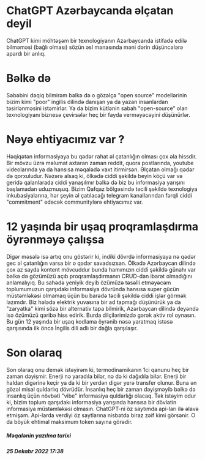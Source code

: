 # ChatGPT Azərbaycanda əlçatan deyil

ChatGPT kimi möhtəşəm bir texnologiyanın Azərbaycanda istifadə edilə bilməməsi (bağlı olması) sözün əsl mənasında məni dərin düşüncələrə apardı bir anlıq.

# Bəlkə də

Səbəbini dəqiq bilmirəm bəlkə də o gözəlçə "open source" modellərinin bizim kimi "poor" ingilis dilində danışan ya da yazan insanlardan təsirlənməsini istəmirlər. Ya da bizim kütlənin sabah "open-source" olan texnologiyanı biznesə çevirsələr heç bir fayda verməyəcəyini düşünürlər.

# Nəyə ehtiyacımız var ?

Həqiqətən informasiyaya bu qədər rahat əl çatanlığın olması çox əla hissdir. Bir mövzu üzrə məlumat axtaran zaman reddit, quora postlarında, youtube videolarında ya da hansısa məqalədə vaxt itirmirsən. Əlçatan olmağı qədər də qorxuludur. Nəzərə alsaq ki, ölkədə ciddi şəkildə beyin köçü var və geridə qalanlarada ciddi yanaşılmır bəlkə də biz bu informasiya yarışını başlamadan uduzmuşuq. Bizim Qafqaz bölgəsində təcili şəkildə texnologiya inkubasiyalarına, hər şeyin əl çatılacağı telegram kanallarından fərqli ciddi "commitment" edəcək  communitylərə ehtiyacımız var.

# 12 yaşında bir uşaq proqramlaşdırma öyrənməyə çalışsa

Digər məsələ isə artıq onu göstərir ki, indiki dövrdə informasiyaya nə qədər gec əl çatanlığın varsa bir o qədər savadsızsan. Ölkədə Azərbaycan dilində çox az sayda kontent mövcuddur bunda hamımızın ciddi şəkildə günahı var bəlkə də gözümüzü açıb proqramlaşdırmanın CRUD-dan ibarət olmadığını anlamalıyıq. Bu sahədə yeniyik deyib özümüzə təsəlli etməyəcəm toplumumuzun qarşıdakı informasiya dövründə hansısa super gücün müstəmləkəsi olmamaq üçün bu barədə təcili şəkildə ciddi işlər görmək lazımdır. Biz hələdə elektrik yuvasına bir ad tapmağı düşünürük ya da "zaryatka" kimi sözə bir alternativ tapa bilmirik, Azərbaycan dilində deyəndə isə özümüzü qəribə hiss edirik. Burda dilçilərimizdə gərək aktiv rol oynasın. Bu gün 12 yaşında bir uşaq kodlama öyrənib nəsə yaratmaq istəsə qarşısında ilk öncə İngilis dili adlı bir dağla qarşılaşır.

# Son olaraq

Son olaraq onu demək istəyirəm ki, termodinamikanın 1ci qanunu heç bir zaman dəyişmir. Enerji nə yaradıla bilər, nə də ki dağıdıla bilər. Enerji bir haldan digərinə keçir ya da ki bir yerdən digər yerə transfer olunur. Buna ən gözəl misal quldarlıq dövrüdür. İnsanlıq heç bir zaman dəyişməyib bəlkə də insanlıq üçün növbəti "vibe" informasiya quldarlığı olacaq. Tək istəyim odur ki, bizim toplum qarşıdakı informasiya yarışında hansısa bir dövlətin informasiya müstəmləkəsi olmasın. ChatGPT-ni öz saytımda api-ları ilə əlavə etmişəm. Api-larda verdiyi öz saytlarına nisbətdə biraz zəif kimi görsənir. O da böyük ehtimal maksimum token sayına görədir.

##### Məqalənin yazılma tarixi

##### 25 Dekabr 2022 17:38
